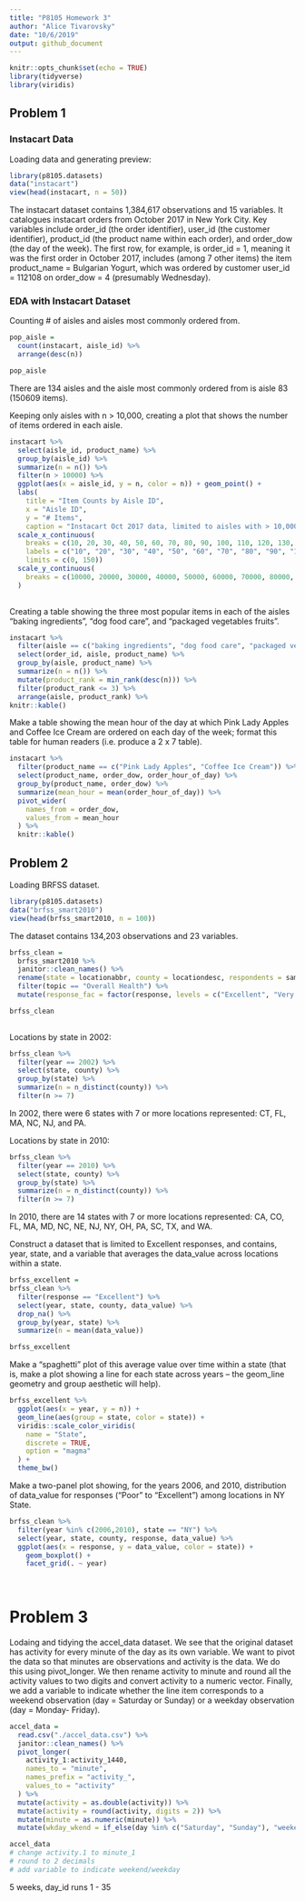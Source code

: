 ```yaml
---
title: "P8105 Homework 3"
author: "Alice Tivarovsky"
date: "10/6/2019"
output: github_document
---
```



```r
knitr::opts_chunk$set(echo = TRUE)
library(tidyverse)
library(viridis)
```

## Problem 1

### Instacart Data

Loading data and generating preview: 
```r
library(p8105.datasets)
data("instacart")
view(head(instacart, n = 50))
```


The instacart dataset contains 1,384,617 observations and 15 variables. It catalogues instacart orders from October 2017 in New York City. Key variables include order_id (the order identifier), user_id (the customer identifier), product_id (the product name within each order), and order_dow (the day of the week). The first row, for example, is order_id = 1, meaning it was the first order in October 2017, includes (among 7 other items) the item product_name = Bulgarian Yogurt, which was ordered by customer user_id = 112108 on order_dow = 4 (presumably Wednesday). 

### EDA with Instacart Dataset

Counting # of aisles and aisles most commonly ordered from. 
```r
pop_aisle = 
  count(instacart, aisle_id) %>% 
  arrange(desc(n))

pop_aisle
```

There are 134 aisles and the aisle most commonly ordered from is aisle 83 (150609 items). 

Keeping only aisles with n > 10,000, creating a plot that shows the number of items ordered in each aisle. 

```r

instacart %>% 
  select(aisle_id, product_name) %>% 
  group_by(aisle_id) %>% 
  summarize(n = n()) %>% 
  filter(n > 10000) %>% 
  ggplot(aes(x = aisle_id, y = n, color = n)) + geom_point() + 
  labs(
    title = "Item Counts by Aisle ID",
    x = "Aisle ID",
    y = "# Items",
    caption = "Instacart Oct 2017 data, limited to aisles with > 10,000 items") +
  scale_x_continuous(
    breaks = c(10, 20, 30, 40, 50, 60, 70, 80, 90, 100, 110, 120, 130, 140, 150), 
    labels = c("10", "20", "30", "40", "50", "60", "70", "80", "90", "100", "110", "120", "130", "140", "150"),
    limits = c(0, 150))
  scale_y_continuous(
    breaks = c(10000, 20000, 30000, 40000, 50000, 60000, 70000, 80000, 90000, 100000, 110000, 120000, 130000, 140000, 150000)
  )
 
```

Creating a table showing the three most popular items in each of the aisles “baking ingredients”, “dog food care”, and “packaged vegetables fruits”. 

```r
instacart %>% 
  filter(aisle == c("baking ingredients", "dog food care", "packaged vegetables fruits")) %>% 
  select(order_id, aisle, product_name) %>% 
  group_by(aisle, product_name) %>% 
  summarize(n = n()) %>% 
  mutate(product_rank = min_rank(desc(n))) %>% 
  filter(product_rank <= 3) %>% 
  arrange(aisle, product_rank) %>% 
knitr::kable()
```


Make a table showing the mean hour of the day at which Pink Lady Apples and Coffee Ice Cream are ordered on each day of the week; format this table for human readers (i.e. produce a 2 x 7 table).

```r
instacart %>% 
  filter(product_name == c("Pink Lady Apples", "Coffee Ice Cream")) %>% 
  select(product_name, order_dow, order_hour_of_day) %>% 
  group_by(product_name, order_dow) %>% 
  summarize(mean_hour = mean(order_hour_of_day)) %>% 
  pivot_wider(
    names_from = order_dow,
    values_from = mean_hour
  ) %>% 
  knitr::kable()
```



## Problem 2


Loading BRFSS dataset. 
```r
library(p8105.datasets)
data("brfss_smart2010")
view(head(brfss_smart2010, n = 100))
```

The dataset contains 134,203 observations and 23 variables. 

```r
brfss_clean = 
  brfss_smart2010 %>% 
  janitor::clean_names() %>% 
  rename(state = locationabbr, county = locationdesc, respondents = sample_size) %>%
  filter(topic == "Overall Health") %>% 
  mutate(response_fac = factor(response, levels = c("Excellent", "Very good", "Good", "Fair", "Poor"))) 

brfss_clean
  
```

Locations by state in 2002: 
```r
brfss_clean %>% 
  filter(year == 2002) %>% 
  select(state, county) %>% 
  group_by(state) %>% 
  summarize(n = n_distinct(county)) %>% 
  filter(n >= 7)

```
In 2002, there were 6 states with 7 or more locations represented: CT, FL, MA, NC, NJ, and PA. 

Locations by state in 2010: 
```r
brfss_clean %>% 
  filter(year == 2010) %>% 
  select(state, county) %>% 
  group_by(state) %>% 
  summarize(n = n_distinct(county)) %>% 
  filter(n >= 7)
```

In 2010, there are 14 states with 7 or more locations represented: CA, CO, FL, MA, MD, NC, NE, NJ, NY, OH, PA, SC, TX, and WA. 

Construct a dataset that is limited to Excellent responses, and contains, year, state, and a variable that averages the data_value across locations within a state. 

```r
brfss_excellent = 
brfss_clean %>% 
  filter(response == "Excellent") %>% 
  select(year, state, county, data_value) %>% 
  drop_na() %>% 
  group_by(year, state) %>% 
  summarize(n = mean(data_value))

brfss_excellent
```
 
Make a “spaghetti” plot of this average value over time within a state (that is, make a plot showing a line for each state across years – the geom_line geometry and group aesthetic will help).

```r
brfss_excellent %>% 
  ggplot(aes(x = year, y = n)) + 
  geom_line(aes(group = state, color = state)) +
  viridis::scale_color_viridis(
    name = "State", 
    discrete = TRUE, 
    option = "magma"
  ) + 
  theme_bw()
```

Make a two-panel plot showing, for the years 2006, and 2010, distribution of data_value for responses (“Poor” to “Excellent”) among locations in NY State.

```r
brfss_clean %>% 
  filter(year %in% c(2006,2010), state == "NY") %>% 
  select(year, state, county, response, data_value) %>% 
  ggplot(aes(x = response, y = data_value, color = state)) + 
    geom_boxplot() + 
    facet_grid(. ~ year)
  
  
```
 
 
# Problem 3

Lodaing and tidying the accel_data dataset. We see that the original dataset has activity for every minute of the day as its own variable. We want to pivot the data so that minutes are observations and activity is the data. We do this using pivot_longer. We then rename activity to minute and round all the activity values to two digits and convert activity to a numeric vector. Finally, we add a variable to indicate whether the line item corresponds to a weekend observation (day = Saturday or Sunday) or a weekday observation (day = Monday- Friday).

```r
accel_data = 
  read.csv("./accel_data.csv") %>% 
  janitor::clean_names() %>% 
  pivot_longer(
    activity_1:activity_1440,
    names_to = "minute",
    names_prefix = "activity_",
    values_to = "activity"
  ) %>% 
  mutate(activity = as.double(activity)) %>% 
  mutate(activity = round(activity, digits = 2)) %>% 
  mutate(minute = as.numeric(minute)) %>% 
  mutate(wkday_wkend = if_else(day %in% c("Saturday", "Sunday"), "weekend", "weekday"))

accel_data
# change activity.1 to minute_1
# round to 2 decimals
# add variable to indicate weekend/weekday

```

5 weeks, day_id runs 1 - 35

 

